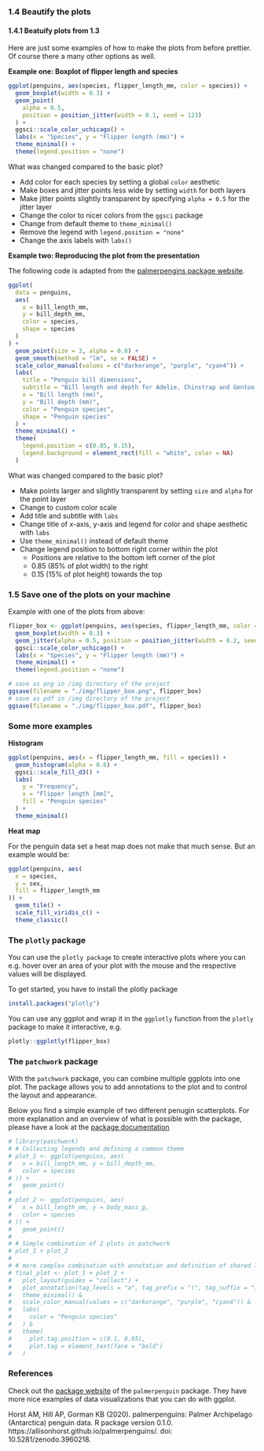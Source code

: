 ### 1.4 Beautify the plots

#### 1.4.1 Beatuify plots from 1.3

Here are just some examples of how to make the plots from before prettier. Of course there a many other options as well.

**Example one: Boxplot of flipper length and species**

```r
ggplot(penguins, aes(species, flipper_length_mm, color = species)) +
  geom_boxplot(width = 0.3) +
  geom_point(
    alpha = 0.5,
    position = position_jitter(width = 0.1, seed = 123)
  ) +
  ggsci::scale_color_uchicago() +
  labs(x = "Species", y = "Flipper length (mm)") +
  theme_minimal() +
  theme(legend.position = "none")
```

What was changed compared to the basic plot?

- Add color for each species by setting a global `color` aesthetic
- Make boxes and jitter points less wide by setting `width` for both layers
- Make jitter points slightly transparent by specifying `alpha = 0.5` for the jitter layer
- Change the color to nicer colors from the `ggsci` package
- Change from default theme to `theme_minimal()`
- Remove the legend with `legend.position = "none"`
- Change the axis labels with `labs()`


**Example two: Reproducing the plot from the presentation**

The following code is adapted from the [palmerpengins package website](https://allisonhorst.github.io/palmerpenguins/articles/examples.html).

```r
ggplot(
  data = penguins,
  aes(
    x = bill_length_mm,
    y = bill_depth_mm,
    color = species,
    shape = species
  )
) +
  geom_point(size = 3, alpha = 0.8) +
  geom_smooth(method = "lm", se = FALSE) +
  scale_color_manual(values = c("darkorange", "purple", "cyan4")) +
  labs(
    title = "Penguin bill dimensions",
    subtitle = "Bill length and depth for Adelie, Chinstrap and Gentoo Penguins at Palmer Station LTER",
    x = "Bill length (mm)",
    y = "Bill depth (mm)",
    color = "Penguin species",
    shape = "Penguin species"
  ) +
  theme_minimal() +
  theme(
    legend.position = c(0.85, 0.15),
    legend.background = element_rect(fill = "white", color = NA)
  )
```

What was changed compared to the basic plot?

- Make points larger and slightly transparent by setting `size` and `alpha` for the point layer
- Change to custom color scale
- Add title and subtitle with `labs`
- Change title of x-axis, y-axis and legend for color and shape aesthetic with `labs`
- Use `theme_minimal()` instead of default theme
- Change legend position to bottom right corner within the plot
  - Positions are relative to the bottom left corner of the plot
  - 0.85 (85% of plot width) to the right
  - 0.15 (15% of plot height) towards the top

### 1.5 Save one of the plots on your machine

Example with one of the plots from above:

```r
flipper_box <- ggplot(penguins, aes(species, flipper_length_mm, color = species)) +
  geom_boxplot(width = 0.3) +
  geom_jitter(alpha = 0.5, position = position_jitter(width = 0.2, seed = 123)) +
  ggsci::scale_color_uchicago() +
  labs(x = "Species", y = "Flipper length (mm)") +
  theme_minimal() +
  theme(legend.position = "none")
```

```r
# save as png in /img directory of the project
ggsave(filename = "./img/flipper_box.png", flipper_box)
# save as pdf in /img directory of the project
ggsave(filename = "./img/flipper_box.pdf", flipper_box)
```


### Some more examples

**Histogram**

```r
ggplot(penguins, aes(x = flipper_length_mm, fill = species)) +
  geom_histogram(alpha = 0.6) +
  ggsci::scale_fill_d3() +
  labs(
    y = "Frequency",
    x = "Flipper length [mm]",
    fill = "Penguin species"
  ) +
  theme_minimal()
```

**Heat map**

For the penguin data set a heat map does not make that much sense. But an example would be:

```r
ggplot(penguins, aes(
  x = species,
  y = sex,
  fill = flipper_length_mm
)) +
  geom_tile() +
  scale_fill_viridis_c() +
  theme_classic()
```

### The `plotly` package

You can use the `plotly package` to create interactive plots where you can e.g. hover over an area of your plot with the mouse and the respective values will be displayed.

To get started, you have to install the plotly package

```r
install.packages("plotly")
```

You can use any ggplot and wrap it in the `ggplotly` function from the `plotly` package to make it interactive, e.g.

```r
plotly::ggplotly(flipper_box)
```

### The `patchwork` package

With the `patchwork` package, you can combine multiple ggplots into one plot. The package allows you to add annotations to the plot and to control the layout and appearance.

Below you find a simple example of two different penugin scatterplots. For more explanation and an overview of what is possible with the package, please have a look at the [package documentation](https://patchwork.data-imaginist.com/)

```r
# library(patchwork)
# # Collecting legends and defining a common theme
# plot_1 <- ggplot(penguins, aes(
#   x = bill_length_mm, y = bill_depth_mm,
#   color = species
# )) +
#   geom_point()
# 
# plot_2 <- ggplot(penguins, aes(
#   x = bill_length_mm, y = body_mass_g,
#   color = species
# )) +
#   geom_point()
# 
# # Simple combination of 2 plots in patchwork
# plot_1 + plot_2
# 
# # more complex combination with annotation and definition of shared layers
# final_plot <- plot_1 + plot_2 +
#   plot_layout(guides = "collect") +
#   plot_annotation(tag_levels = "a", tag_prefix = "(", tag_suffix = ")") &
#   theme_minimal() &
#   scale_color_manual(values = c("darkorange", "purple", "cyan4")) &
#   labs(
#     color = "Penguin species"
#   ) &
#   theme(
#     plot.tag.position = c(0.1, 0.95),
#     plot.tag = element_text(face = "bold")
#   )
```


### References

Check out the [package website](https://allisonhorst.github.io/palmerpenguins/articles/examples.html) of the `palmerpenguin` package. They have more nice examples of data visualizations that you can do with ggplot.

Horst AM, Hill AP, Gorman KB (2020). palmerpenguins: Palmer Archipelago (Antarctica) penguin data. R package version 0.1.0. https://allisonhorst.github.io/palmerpenguins/. doi: 10.5281/zenodo.3960218.


